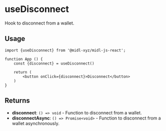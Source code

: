 # useDisconnect

Hook to disconnect from a wallet.

## Usage

```tsx
import {useDisconnect} from '@midl-xyz/midl-js-react';

function App () {
    const {disconnect} = useDisconnect()

    return (
        <button onClick={disconnect}>Disconnect</button>
    )
}

```

## Returns

- **disconnect**: `() => void` - Function to disconnect from a wallet.
- **disconnectAsync**: `() => Promise<void>` - Function to disconnect from a wallet asynchronously.
